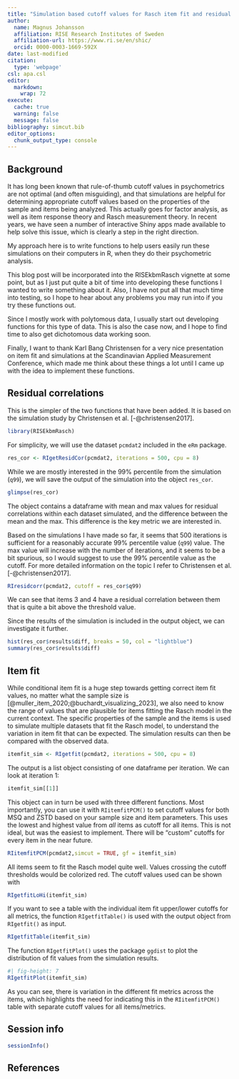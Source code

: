 ---
title: "Simulation based cutoff values for Rasch item fit and residual correlations"
author: 
  name: Magnus Johansson
  affiliation: RISE Research Institutes of Sweden
  affiliation-url: https://www.ri.se/en/shic/
  orcid: 0000-0003-1669-592X
date: last-modified
citation:
  type: 'webpage'
csl: apa.csl
editor: 
  markdown: 
    wrap: 72
execute: 
  cache: true
  warning: false
  message: false
bibliography: simcut.bib
editor_options: 
  chunk_output_type: console
---

## Background

It has long been known that rule-of-thumb cutoff values in psychometrics are not optimal (and often misguiding), and that simulations are helpful for determining appropriate cutoff values based on the properties of the sample and items being analyzed. This actually goes for factor analysis, as well as item response theory and Rasch measurement theory. In recent years, we have seen a number of interactive Shiny apps made available to help solve this issue, which is clearly a step in the right direction.

My approach here is to write functions to help users easily run these simulations on their computers in R, when they do their psychometric analysis.

This blog post will be incorporated into the RISEkbmRasch vignette at some point, but as I just put quite a bit of time into developing these functions I wanted to write something about it. Also, I have not put all that much time into testing, so I hope to hear about any problems you may run into if you try these functions out.

Since I mostly work with polytomous data, I usually start out developing functions for this type of data. This is also the case now, and I hope to find time to also get dichotomous data working soon.

Finally, I want to thank Karl Bang Christensen for a very nice presentation on item fit and simulations at the Scandinavian Applied Measurement Conference, which made me think about these things a lot until I came up with the idea to implement these functions.

## Residual correlations

This is the simpler of the two functions that have been added. It is based on the simulation study by Christensen et al. [-@christensen2017].

```{r}
library(RISEkbmRasch)
```

For simplicity, we will use the dataset `pcmdat2` included in the `eRm` package.

```{r}
res_cor <- RIgetResidCor(pcmdat2, iterations = 500, cpu = 8)
```

While we are mostly interested in the 99% percentile from the simulation (`q99`), we will save the output of the simulation into the object `res_cor`.

```{r}
glimpse(res_cor)
```

The object contains a dataframe with mean and max values for residual correlations within each dataset simulated, and the difference between the mean and the max. This difference is the key metric we are interested in.

Based on the simulations I have made so far, it seems that 500 iterations is sufficient for a reasonably accurate 99% percentile value (`q99`) value. The max value will increase with the number of iterations, and it seems to be a bit spurious, so I would suggest to use the 99% percentile value as the cutoff. For more detailed information on the topic I refer to Christensen et al. [-@christensen2017].

```{r}
RIresidcorr(pcmdat2, cutoff = res_cor$q99)
```

We can see that items 3 and 4 have a residual correlation between them that is quite a bit above the threshold value.

Since the results of the simulation is included in the output object, we can investigate it further.

```{r}
hist(res_cor$results$diff, breaks = 50, col = "lightblue")
summary(res_cor$results$diff)
```

## Item fit

While conditional item fit is a huge step towards getting correct item fit values, no matter what the sample size is [@muller_item_2020;@buchardt_visualizing_2023], we also need to know the range of values that are plausible for items fitting the Rasch model in the current context. The specific properties of the sample and the items is used to simulate multiple datasets that fit the Rasch model, to understand the variation in item fit that can be expected. The simulation results can then be compared with the observed data.

```{r}
itemfit_sim <- RIgetfit(pcmdat2, iterations = 500, cpu = 8)
```

The output is a list object consisting of one dataframe per iteration. We can look at iteration 1:
```{r}
itemfit_sim[[1]]
```

This object can in turn be used with three different
functions. Most importantly, you can use it with `RIitemfitPCM()` to set
cutoff values for both MSQ and ZSTD based on your sample size and item
parameters. This uses the lowest and highest value from *all* items as cutoff
for all items. This is not ideal, but was the easiest to implement. There will be "custom" cutoffs for every item in the near future.

```{r}
RIitemfitPCM(pcmdat2,simcut = TRUE, gf = itemfit_sim)
```

All items seem to fit the Rasch model quite well. Values crossing the cutoff thresholds would be colorized red. The cutoff values used can be shown with

```{r}
RIgetfitLoHi(itemfit_sim)
```

If you want to see a table with the individual item fit upper/lower cutoffs for all metrics,
the function `RIgetfitTable()` is used with the output object from `RIgetfit()` as input.

```{r}
RIgetfitTable(itemfit_sim)
```

The function `RIgetfitPlot()` uses the package `ggdist` to plot the
distribution of fit values from the simulation results.

```{r}
#| fig-height: 7
RIgetfitPlot(itemfit_sim)
```

As you can see, there is variation in the different fit metrics across the items, which highlights the need for indicating this in the `RIitemfitPCM()` table with separate cutoff values for all items/metrics.

## Session info

```{r}
sessionInfo()
```

## References


